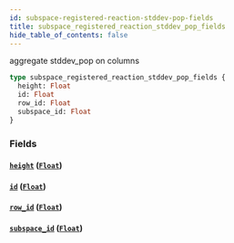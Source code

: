 ```yaml
---
id: subspace-registered-reaction-stddev-pop-fields
title: subspace_registered_reaction_stddev_pop_fields
hide_table_of_contents: false
---
```


aggregate stddev_pop on columns

```graphql
type subspace_registered_reaction_stddev_pop_fields {
  height: Float
  id: Float
  row_id: Float
  subspace_id: Float
}
```

### Fields

#### [`height`](#) ([`Float`](/07-graphql/scalars/float))

#### [`id`](#) ([`Float`](/07-graphql/scalars/float))

#### [`row_id`](#) ([`Float`](/07-graphql/scalars/float))

#### [`subspace_id`](#) ([`Float`](/07-graphql/scalars/float))
